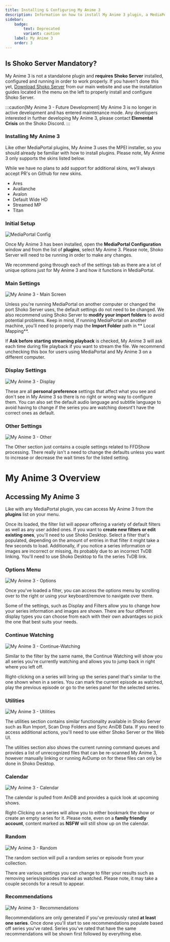 ```yaml
---
title: Installing & Configuring My Anime 3
description: Information on how to install My Anime 3 plugin, a MediaPortal plugin.
sidebar:
    badge: 
        text: Deprecated
        variant: caution
    label: My Anime 3
    order: 3
---
```


## Is Shoko Server Mandatory?

My Anime 3 is not a standalone plugin and **requires Shoko Server** installed, configured and running in order to work
properly. If you haven't done this yet, [Download Shoko Server](https://shokoanime.com/downloads/) from our main website
and use the installation guides located in the menu on the left to properly install and configure Shoko Server.

:::caution[My Anime 3 - Future Development] 
My Anime 3 is no longer in active development and
has entered maintenance mode. Any developers interested in further developing My Anime 3, please contact **Elemental
Crisis** on the Shoko Discord.
:::

### Installing My Anime 3

Like other MediaPortal plugins, My Anime 3 uses the MPEI installer, so you should already be familiar with how to
install plugins. Please note, My Anime 3 only supports the skins listed below.

While we have no plans to add support for additional skins, we'll always accept PR's on Github for new skins.

- Ares
- Avallanche
- Avalon
- Default Wide HD
- Streamed MP
- Titan

### Initial Setup

![MediaPortal Config](./src/assets/my-anime-3/MediaPortal-Config.jpg)

Once My Anime 3 has been installed, open the **MediaPortal Configuration** window and from the list of **plugins**,
select My Anime 3. Please note, Shoko Server will need to be running in order to make any changes.

We recommend going through each of the settings tab as there are a lot of unique options just for My Anime 3 and how it
functions in MediaPortal.

### Main Settings

![My Anime 3 - Main Screen](./src/assets/my-anime-3/My-Anime-3-Main.jpg)

Unless you're running MediaPortal on another computer or changed the port Shoko Server uses, the default settings do not
need to be changed. We also recommend using Shoko Server to **modify your import folders** to avoid potential problems.
Keep in mind, if running MediaPortal on another machine, you'll need to properly map the **Import Folder** path in **
Local Mapping**.

If **Ask before starting streaming playback** is checked, My Anime 3 will ask each time during file playback if you want
to stream the file. We recommend unchecking this box for users using MediaPortal and My Anime 3 on a different computer.

### Display Settings

![My Anime 3 - Display](./src/assets/my-anime-3/My-Anime-3-Display.jpg)

These are all **personal preference** settings that affect what you see and don't see in My Anime 3 so there is no right
or wrong way to configure them. You can also set the default audio language and subtitle language to avoid having to
change if the series you are watching doesnt't have the correct ones as default.

### Other Settings

![My Anime 3 - Other](./src/assets/my-anime-3/My-Anime-3-Other.jpg)

The Other section just contains a couple settings related to FFDShow processing. There really isn't a need to change the
defaults unless you want to increase or decrease the wait times for the listed setting.


# My Anime 3 Overview

## Accessing My Anime 3

Like with any MediaPortal plugin, you can access My Anime 3 from the **plugins** list on your menu.

Once its loaded, the filter list will appear offering a variety of default filters as well as any user added ones. If you want to **create new filters or edit existing ones**, you'll need to use Shoko Desktop. Select a filter that's populated, depending on the amount of entries in that filter it might take a few seconds to load. Additionally, if you notice a series information or images are incorrect or missing, its probably due to an incorrect TvDB linking. You'll need to use Shoko Desktop to fix the series TvDB link.

### Options Menu

![My Anime 3 - Options](./src/assets/my-anime-3/My-Anime-3-Options.jpg)

Once you've loaded a filter, you can access the options menu by scrolling over to the right or using your keyboard/remove to navigate over there.

Some of the settings, such as Display and Filters allow you to change how your series information and images are shown. There are four different display types you can choose from each with their own advantages so pick the one that best suits your needs.

### Continue Watching

![My Anime 3 - Continue-Watching](./src/assets/my-anime-3/My-Anime-3-Continue-Watching.jpg)

Similar to the filter by the same name, the Continue Watching will show you all series you're currently watching and allows you to jump back in right where you left off.

Right-clicking on a series will bring up the series panel that's similar to the one shown when in a series. You can mark the current episode as watched, play the previous episode or go to the series panel for the selected series.

### Utilities

![My Anime 3 - Utilities](./src/assets/my-anime-3/My-Anime-3-Utilities.jpg)

The utilities section contains similar functionality available in Shoko Server such as Run Import, Scan Drop Folders and Sync AniDB Data. If you need to access additional actions, you'll need to use either Shoko Server or the Web UI.

The utilities section also shows the current running command queues and provides a list of unrecognized files that can be re-scanned My Anime 3, however manually linking or running AvDump on for these files can only be done in Shoko Desktop.

### Calendar

![My Anime 3 - Calendar](./src/assets/my-anime-3/My-Anime-3-Calendar.jpg)

The calendar is pulled from AniDB and provides a quick look at upcoming shows.

Right-Clicking on a series will allow you to either bookmark the show or create an empty series for it. Please note, even on a **family friendly account**, content marked as **NSFW** will still show up on the calendar.

### Random

![My Anime 3 - Random](./src/assets/my-anime-3/My-Anime-3-Random.jpg)

The random section will pull a random series or episode from your collection.

There are various settings you can change to filter your results such as removing series/episodes marked as watched. Please note, it may take a couple seconds for a result to appear.

### Recommendations

![My Anime 3 - Recommendations](./src/assets/my-anime-3/My-Anime-3-Recommendations.jpg)

Recommendations are only generated if you've previously rated **at least one series**. Once done you'll start to see recommendations populate based off series you've rated. Series you've rated that have the same recommendations will be shown first followed by everything else.
